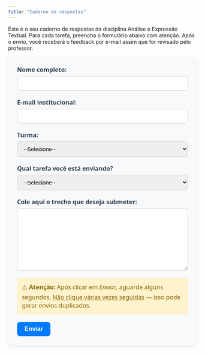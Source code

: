```yaml
---
title: "Caderno de respostas"
---
```


Este é o seu caderno de respostas da disciplina Análise e Expressão Textual. Para cada tarefa, preencha o formulário abaixo com atenção. Após o envio, você receberá o feedback por e-mail assim que for revisado pelo professor.

```{=html}
<style>
  #formulario-anete {
    max-width: 700px;
    margin: 0 auto;
    padding: 24px;
    background-color: #f8f9fa;
    border-radius: 12px;
    box-shadow: 0 4px 12px rgba(0, 0, 0, 0.08);
    font-family: "Segoe UI", Roboto, sans-serif;
    font-size: 16px;
    color: #333;
  }

  #formulario-anete label {
    display: block;
    margin-bottom: 6px;
    font-weight: 600;
    color: #2c3e50;
  }

  #formulario-anete input,
  #formulario-anete select,
  #formulario-anete textarea {
    width: 100%;
    padding: 10px 12px;
    margin-bottom: 20px;
    border: 1px solid #ccc;
    border-radius: 8px;
    font-size: 15px;
    transition: border-color 0.3s ease-in-out;
  }

  #formulario-anete input:focus,
  #formulario-anete select:focus,
  #formulario-anete textarea:focus {
    border-color: #007bff;
    outline: none;
  }

  #formulario-anete button {
    background-color: #007bff;
    color: #fff;
    font-weight: bold;
    padding: 10px 20px;
    font-size: 16px;
    border: none;
    border-radius: 8px;
    cursor: pointer;
    transition: background-color 0.3s ease-in-out;
  }

  #formulario-anete button:hover {
    background-color: #0056b3;
  }

  #mensagem-envio {
    margin-top: 24px;
    font-weight: bold;
    text-align: center;
    font-size: 16px;
  }
</style>

<form id="formulario-anete">
  <label for="nome">Nome completo:</label>
  <input type="text" id="nome" name="nome" required>

  <label for="email">E-mail institucional:</label>
  <input type="email" id="email" name="email" required>

  <label for="turma">Turma:</label>
  <select id="turma" name="turma" required>
    <option value="">--Selecione--</option>
    <option value="Turma 3">Turma 3</option>
    <option value="Turma 4">Turma 4</option>
  </select>

  <label for="tarefa">Qual tarefa você está enviando?</label>
  <select id="tarefa" name="tarefa" required>
    <option value="">--Selecione--</option>
    <option value="Currículo Lattes">Apresentação para o Lattes</option>
    <option value="Ceticismo organizado">Ceticismo organizado</option>
    <option value="A verdade está lá fora">A verdade está lá fora</option>
    <option value="Introdução do plano de trabalho">Introdução do plano de trabalho</option>
    <option value="Justificativa do plano de trabalho">Justificativa do plano de trabalho</option>
    <option value="Objetivos do plano de trabalho">Objetivos do plano de trabalho</option>
    <option value="Outra">Outra</option>
  </select>

  <label for="texto">Cole aqui o trecho que deseja submeter:</label>
  <textarea id="texto" name="texto" rows="8" required></textarea>

  <!-- AVISO EM DESTAQUE -->
  <div style="margin-bottom: 20px; padding: 12px; background-color: #fff3cd; border: 1px solid #ffeeba; border-radius: 8px; color: #856404;">
    ⚠️ <strong>Atenção:</strong> Após clicar em <em>Enviar</em>, aguarde alguns segundos. <u>Não clique várias vezes seguidas</u> — isso pode gerar envios duplicados.
  </div>

  <button type="submit">Enviar</button>
</form>

<div id="mensagem-envio"></div>

<script>
  const formulario = document.getElementById("formulario-anete");
  const mensagem = document.getElementById("mensagem-envio");

  formulario.addEventListener("submit", function(event) {
    event.preventDefault();

    const formData = new FormData();
    formData.append("nome", document.getElementById("nome").value);
    formData.append("email", document.getElementById("email").value);
    formData.append("turma", document.getElementById("turma").value);
    formData.append("tarefa", document.getElementById("tarefa").value);
    formData.append("texto", document.getElementById("texto").value);

    fetch("https://script.google.com/macros/s/AKfycbyVuzOiJombZRzJo4lYUkIE4u6xoxIjOkBhXGJWraDGezuX6onFtlJDX8GWmnzFJ9Mp/exec", {
      method: "POST",
      body: formData
    })
    .then(() => {
      mensagem.textContent = "✅ Texto enviado com sucesso! Aguarde o feedback por e-mail.";
      mensagem.style.color = "#28a745";
      formulario.reset();
    })
    .catch(() => {
      mensagem.textContent = "❌ Ocorreu um erro ao enviar. Tente novamente.";
      mensagem.style.color = "#dc3545";
    });
  });
</script>
```
